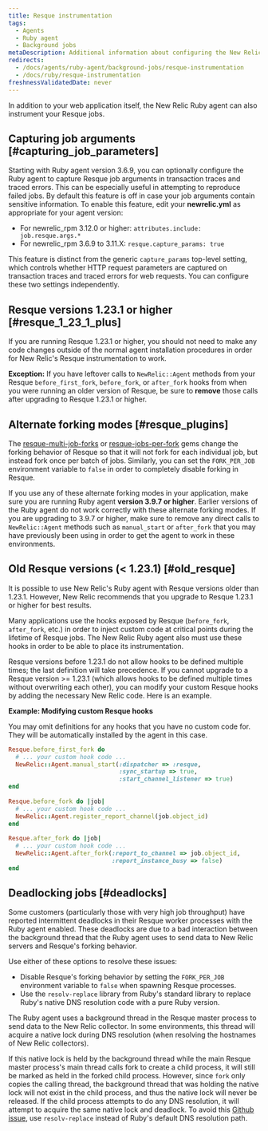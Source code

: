 ```yaml
---
title: Resque instrumentation
tags:
  - Agents
  - Ruby agent
  - Background jobs
metaDescription: Additional information about configuring the New Relic Ruby instrumentation of Resque jobs.
redirects:
  - /docs/agents/ruby-agent/background-jobs/resque-instrumentation
  - /docs/ruby/resque-instrumentation
freshnessValidatedDate: never
---
```


In addition to your web application itself, the New Relic Ruby agent can also instrument your Resque jobs.

## Capturing job arguments [#capturing_job_parameters]

Starting with Ruby agent version 3.6.9, you can optionally configure the Ruby agent to capture Resque job arguments in transaction traces and traced errors. This can be especially useful in attempting to reproduce failed jobs. By default this feature is off in case your job arguments contain sensitive information. To enable this feature, edit your <DoNotTranslate>**newrelic.yml**</DoNotTranslate> as appropriate for your agent version:

* For newrelic_rpm 3.12.0 or higher: `attributes.include: job.resque.args.*`
* For newrelic_rpm 3.6.9 to 3.11.X: `resque.capture_params: true`

This feature is distinct from the generic `capture_params` top-level setting, which controls whether HTTP request parameters are captured on transaction traces and traced errors for web requests. You can configure these two settings independently.

## Resque versions 1.23.1 or higher [#resque_1_23_1_plus]

If you are running Resque 1.23.1 or higher, you should not need to make any code changes outside of the normal agent installation procedures in order for New Relic's Resque instrumentation to work.

<DoNotTranslate>**Exception:**</DoNotTranslate> If you have leftover calls to `NewRelic::Agent` methods from your Resque `before_first_fork`, `before_fork`, or `after_fork` hooks from when you were running an older version of Resque, be sure to <DoNotTranslate>**remove**</DoNotTranslate> those calls after upgrading to Resque 1.23.1 or higher.

## Alternate forking modes [#resque_plugins]

The [resque-multi-job-forks](https://github.com/stulentsev/resque-multi-job-forks) or [resque-jobs-per-fork](https://github.com/samgranieri/resque-jobs-per-fork) gems change the forking behavior of Resque so that it will not fork for each individual job, but instead fork once per batch of jobs. Similarly, you can set the `FORK_PER_JOB` environment variable to `false` in order to completely disable forking in Resque.

If you use any of these alternate forking modes in your application, make sure you are running Ruby agent <DoNotTranslate>**version 3.9.7 or higher**</DoNotTranslate>. Earlier versions of the Ruby agent do not work correctly with these alternate forking modes. If you are upgrading to 3.9.7 or higher, make sure to remove any direct calls to `NewRelic::Agent` methods such as `manual_start` or `after_fork` that you may have previously been using in order to get the agent to work in these environments.

## Old Resque versions (&lt; 1.23.1) [#old_resque]

It is possible to use New Relic's Ruby agent with Resque versions older than 1.23.1. However, New Relic recommends that you upgrade to Resque 1.23.1 or higher for best results.

Many applications use the hooks exposed by Resque (`before_fork`, `after_fork`, etc.) in order to inject custom code at critical points during the lifetime of Resque jobs. The New Relic Ruby agent also must use these hooks in order to be able to place its instrumentation.

Resque versions before 1.23.1 do not allow hooks to be defined multiple times; the last definition will take precedence. If you cannot upgrade to a Resque version >= 1.23.1 (which allows hooks to be defined multiple times without overwriting each other), you can modify your custom Resque hooks by adding the necessary New Relic code. Here is an example.

<DoNotTranslate>**Example: Modifying custom Resque hooks**</DoNotTranslate>

You may omit definitions for any hooks that you have no custom code for. They will be automatically installed by the agent in this case.

```ruby
Resque.before_first_fork do
  # ... your custom hook code ...
  NewRelic::Agent.manual_start(:dispatcher => :resque,
                               :sync_startup => true,
                               :start_channel_listener => true)
end
    
Resque.before_fork do |job|
  # ... your custom hook code ...
  NewRelic::Agent.register_report_channel(job.object_id)
end
    
Resque.after_fork do |job|
  # ... your custom hook code ...
  NewRelic::Agent.after_fork(:report_to_channel => job.object_id,
                             :report_instance_busy => false)
end
```

## Deadlocking jobs [#deadlocks]

Some customers (particularly those with very high job throughput) have reported intermittent deadlocks in their Resque worker processes with the Ruby agent enabled. These deadlocks are due to a bad interaction between the background thread that the Ruby agent uses to send data to New Relic servers and Resque's forking behavior.

Use either of these options to resolve these issues:

* Disable Resque's forking behavior by setting the `FORK_PER_JOB` environment variable to `false` when spawning Resque processes.
* Use the `resolv-replace` library from Ruby's standard library to replace Ruby's native DNS resolution code with a pure Ruby version.

The Ruby agent uses a background thread in the Resque master process to send data to the New Relic collector. In some environments, this thread will acquire a native lock during DNS resolution (when resolving the hostnames of New Relic collectors).

If this native lock is held by the background thread while the main Resque master process's main thread calls fork to create a child process, it will still be marked as held in the forked child process. However, since `fork` only copies the calling thread, the background thread that was holding the native lock will not exist in the child process, and thus the native lock will never be released. If the child process attempts to do any DNS resolution, it will attempt to acquire the same native lock and deadlock. To avoid this [Github issue](https://github.com/resque/resque/issues/1101), use `resolv-replace` instead of Ruby's default DNS resolution path.
